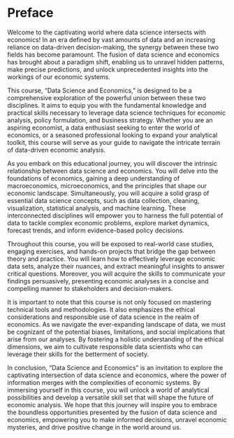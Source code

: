 # Preface {.unnumbered}

Welcome to the captivating world where data science intersects with economics! In an era defined by vast amounts of data and an increasing reliance on data-driven decision-making, the synergy between these two fields has become paramount. The fusion of data science and economics has brought about a paradigm shift, enabling us to unravel hidden patterns, make precise predictions, and unlock unprecedented insights into the workings of our economic systems.

This course, "Data Science and Economics," is designed to be a comprehensive exploration of the powerful union between these two disciplines. It aims to equip you with the fundamental knowledge and practical skills necessary to leverage data science techniques for economic analysis, policy formulation, and business strategy. Whether you are an aspiring economist, a data enthusiast seeking to enter the world of economics, or a seasoned professional looking to expand your analytical toolkit, this course will serve as your guide to navigate the intricate terrain of data-driven economic analysis.

As you embark on this educational journey, you will discover the intrinsic relationship between data science and economics. You will delve into the foundations of economics, gaining a deep understanding of macroeconomics, microeconomics, and the principles that shape our economic landscape. Simultaneously, you will acquire a solid grasp of essential data science concepts, such as data collection, cleaning, visualization, statistical analysis, and machine learning. These interconnected disciplines will empower you to harness the full potential of data to tackle complex economic problems, explore market dynamics, forecast trends, and inform evidence-based policy decisions.

Throughout this course, you will be exposed to real-world case studies, engaging exercises, and hands-on projects that bridge the gap between theory and practice. You will learn how to effectively leverage economic data sets, analyze their nuances, and extract meaningful insights to answer critical questions. Moreover, you will acquire the skills to communicate your findings persuasively, presenting economic analyses in a concise and compelling manner to stakeholders and decision-makers.

It is important to note that this course is not only focused on mastering technical tools and methodologies. It also emphasizes the ethical considerations and responsible use of data science in the realm of economics. As we navigate the ever-expanding landscape of data, we must be cognizant of the potential biases, limitations, and social implications that arise from our analyses. By fostering a holistic understanding of the ethical dimensions, we aim to cultivate responsible data scientists who can leverage their skills for the betterment of society.

In conclusion, "Data Science and Economics" is an invitation to explore the captivating intersection of data science and economics, where the power of information merges with the complexities of economic systems. By immersing yourself in this course, you will unlock a world of analytical possibilities and develop a versatile skill set that will shape the future of economic analysis. We hope that this journey will inspire you to embrace the boundless opportunities presented by the fusion of data science and economics, empowering you to make informed decisions, unravel economic mysteries, and drive positive change in the world around us.